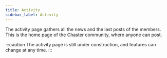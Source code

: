 ```yaml
---
title: Activity
sidebar_label: Activity
---
```


The activity page gathers all the news and the last posts of the members. This is the home page of the Chaster community, where anyone can post.

:::caution
The activity page is still under construction, and features can change at any time.
:::
